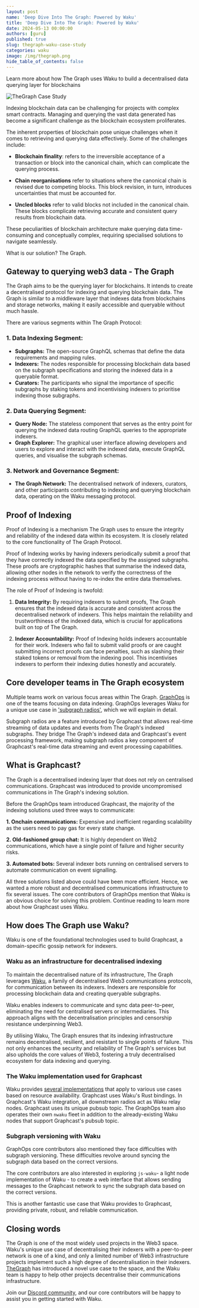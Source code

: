 ```yaml
---
layout: post
name: 'Deep Dive Into The Graph: Powered by Waku' 
title: 'Deep Dive Into The Graph: Powered by Waku' 
date: 2024-05-13 00:00:00
authors: [guru]
published: true
slug: thegraph-waku-case-study
categories: waku
image: /img/thegraph.png
hide_table_of_contents: false
---
```


Learn more about how The Graph uses Waku to build a decentralised data querying layer for blockchains

<!--truncate-->

![TheGraph Case Study](/img/thegraph.png)


Indexing blockchain data can be challenging for projects with complex smart contracts. Managing and querying the vast data generated has become a significant challenge as the blockchain ecosystem proliferates.

The inherent properties of blockchain pose unique challenges when it comes to retrieving and querying data effectively. Some of the challenges include:

- **Blockchain finality**: refers to the irreversible acceptance of a transaction or block into the canonical chain, which can complicate the querying process. 

- **Chain reorganisations** refer to situations where the canonical chain is revised due to competing blocks. This block revision, in turn, introduces uncertainties that must be accounted for.

- **Uncled blocks** refer to valid blocks not included in the canonical chain. These blocks complicate retrieving accurate and consistent query results from blockchain data. 

These peculiarities of blockchain architecture make querying data time-consuming and conceptually complex, requiring specialised solutions to navigate seamlessly. 

What is our solution? The Graph. 

## Gateway to querying web3 data - The Graph
The Graph aims to be the querying layer for blockchains. It intends to create a decentralised protocol for indexing and querying blockchain data. The Graph is similar to a middleware layer that indexes data from blockchains and storage networks, making it easily accessible and queryable without much hassle.

There are various segments within The Graph Protocol:
### 1. Data Indexing Segment:
- **Subgraphs:** The open-source GraphQL schemas that define the data requirements and mapping rules.
- **Indexers:** The nodes responsible for processing blockchain data based on the subgraph specifications and storing the indexed data in a queryable format.
- **Curators:** The participants who signal the importance of specific subgraphs by staking tokens and incentivising indexers to prioritise indexing those subgraphs.
### 2. Data Querying Segment:
- **Query Node:** The stateless component that serves as the entry point for querying the indexed data routing GraphQL queries to the appropriate indexers.
- **Graph Explorer:** The graphical user interface allowing developers and users to explore and interact with the indexed data, execute GraphQL queries, and visualise the subgraph schemas.
### 3. Network and Governance Segment:
- **The Graph Network:** The decentralised network of indexers, curators, and other participants contributing to indexing and querying blockchain data, operating on the Waku messaging protocol.

## Proof of Indexing
Proof of Indexing is a mechanism The Graph uses to ensure the integrity and reliability of the indexed data within its ecosystem. It is closely related to the core functionality of The Graph Protocol.

Proof of Indexing works by having indexers periodically submit a proof that they have correctly indexed the data specified by the assigned subgraphs. These proofs are cryptographic hashes that summarise the indexed data, allowing other nodes in the network to verify the correctness of the indexing process without having to re-index the entire data themselves.

The role of Proof of Indexing is twofold:

1. **Data Integrity:** By requiring indexers to submit proofs, The Graph ensures that the indexed data is accurate and consistent across the decentralised network of indexers. This helps maintain the reliability and trustworthiness of the indexed data, which is crucial for applications built on top of The Graph.

2. **Indexer Accountability:** Proof of Indexing holds indexers accountable for their work. Indexers who fail to submit valid proofs or are caught submitting incorrect proofs can face penalties, such as slashing their staked tokens or removal from the indexing pool. This incentivises indexers to perform their indexing duties honestly and accurately.

## Core developer teams in The Graph ecosystem

Multiple teams work on various focus areas within The Graph. [GraphOps](https://graphops.xyz) is one of the teams focusing on data indexing. GraphOps leverages Waku for a unique use case in ['subgraph radios'](https://thegraph.com/blog/subgraph-radio-information-exchange/), which we will explain in detail.

Subgraph radios are a feature introduced by Graphcast that allows real-time streaming of data updates and events from The Graph's indexed subgraphs. They bridge The Graph's indexed data and Graphcast's event processing framework, making subgraph radios a key component of Graphcast's real-time data streaming and event processing capabilities.

## What is Graphcast?

The Graph is a decentralised indexing layer that does not rely on centralised communications. Graphcast was introduced to provide uncompromised communications in The Graph's indexing solution. 

Before the GraphOps team introduced Graphcast, the majority of the indexing solutions used three ways to communicate:

**1. Onchain communications:** Expensive and inefficient regarding scalability as the users need to pay gas for every state change.

**2. Old-fashioned group chat:** It is highly dependent on Web2 communications, which have a single point of failure and higher security risks.

**3. Automated bots:** Several indexer bots running on centralised servers to automate communication on event signalling.

All three solutions listed above could have been more efficient. Hence, we wanted a more robust and decentralised communications infrastructure to fix several issues. The core contributors of GraphOps mention that Waku is an obvious choice for solving this problem. Continue reading to learn more about how Graphcast uses Waku.

## How does The Graph use Waku?

Waku is one of the foundational technologies used to build Graphcast, a domain-specific gossip network for indexers.

### Waku as an infrastructure for decentralised indexing
To maintain the decentralised nature of its infrastructure, The Graph leverages [Waku](https://waku.org), a family of decentralised Web3 communications protocols, for communication between its indexers. Indexers are responsible for processing blockchain data and creating queryable subgraphs.

Waku enables indexers to communicate and sync data peer-to-peer, eliminating the need for centralised servers or intermediaries. This approach aligns with the decentralisation principles and censorship resistance underpinning Web3.

By utilising Waku, The Graph ensures that its indexing infrastructure remains decentralised, resilient, and resistant to single points of failure. This not only enhances the security and reliability of The Graph's services but also upholds the core values of Web3, fostering a truly decentralised ecosystem for data indexing and querying.

### The Waku implementation used for Graphcast

Waku provides [several implementations](https://docs.waku.org/) that apply to various use cases based on resource availability. Graphcast uses Waku's Rust bindings. In Graphcast's Waku integration, all downstream radios act as Waku relay nodes. Graphcast uses its unique pubsub topic. The GraphOps team also operates their own `nwaku` fleet in addition to the already-existing Waku nodes that support Graphcast's pubsub topic.

### Subgraph versioning with Waku

GraphOps core contributors also mentioned they face difficulties with subgraph versioning. These difficulties revolve around syncing the subgraph data based on the correct versions.

The core contributors are also interested in exploring `js-waku`- a light node implementation of Waku - to create a web interface that allows sending messages to the Graphcast network to sync the subgraph data based on the correct versions. 

This is another fantastic use case that Waku provides to Graphcast, providing private, robust, and reliable communication.

## Closing words

The Graph is one of the most widely used projects in the Web3 space. Waku's unique use case of decentralising their indexers with a peer-to-peer network is one of a kind, and only a limited number of Web3 infrastructure projects implement such a high degree of decentralisation in their indexers. [TheGraph](https://thegraph.com) has introduced a novel use case to the space, and the Waku team is happy to help other projects decentralise their communications infrastructure.

Join our [Discord community](https://discord.waku.org), and our core contributors will be happy to assist you in getting started with Waku.
